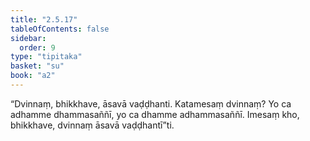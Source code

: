 ```yaml
---
title: "2.5.17"
tableOfContents: false
sidebar:
  order: 9
type: "tipitaka"
basket: "su"
book: "a2"
---
```



<DynamicBreadcrumb />

<Division number="115" book="a2" bookNo="15" page="84">

<Paragraph number="198" book="a2">
“Dvinnaṃ, bhikkhave, āsavā vaḍḍhanti. Katamesaṃ dvinnaṃ? Yo ca adhamme dhammasaññī, yo ca dhamme adhammasaññī. Imesaṃ kho, bhikkhave, dvinnaṃ āsavā vaḍḍhantī”ti.
</Paragraph>
</Division>
